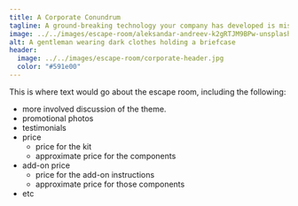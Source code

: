 ```yaml
---
title: A Corporate Conundrum
tagline: A ground-breaking technology your company has developed is missing. You've received a tip on how to retrieve it.
image: ../../images/escape-room/aleksandar-andreev-k2gRTJM9BPw-unsplash.jpg
alt: A gentleman wearing dark clothes holding a briefcase
header:
  image: ../../images/escape-room/corporate-header.jpg
  color: "#591e00"
---
```


This is where text would go about the escape room, including the following:
* more involved discussion of the theme.
* promotional photos
* testimonials
* price
    * price for the kit
    * approximate price for the components
* add-on price
    * price for the add-on instructions
    * approximate price for those components
* etc
